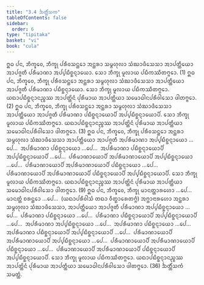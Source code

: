 ```yaml
---
title: "3.4 ᨨᨲ᩠ᨲᩥᩴᩈᨠ"
tableOfContents: false
sidebar:
  order: 6
type: "tipitaka"
basket: "vi"
book: "cula"
---
```



<DynamicBreadcrumb />

<Division number="165" book="cula">

<Paragraph number="691" book="cula">
ᩍᨵ ᨸᨶ, ᨽᩥᨠ᩠ᨡᩅᩮ, ᨽᩥᨠ᩠ᨡᩩ ᨸᩁᩥᩅᩈᨶ᩠ᨲᩮᩣ ᩋᨶ᩠ᨲᩁᩣ ᩈᨾ᩠ᨻᩉᩩᩃᩣ ᩈᩴᨥᩣᨴᩥᩈᩮᩈᩣ ᩋᩣᨸᨲ᩠ᨲᩥᨿᩮᩣ ᩋᩣᨸᨩ᩠ᨩᨲᩥ ᨸᩁᩥᨾᩣᨱᩣ ᩋᨸ᩠ᨸᨭᩥᨧ᩠ᨨᨶ᩠ᨶᩣᨿᩮᩣ. ᩈᩮᩣ ᨽᩥᨠ᩠ᨡᩩ ᨾᩪᩃᩣᨿ ᨸᨭᩥᨠᩔᩥᨲᨻ᩠ᨻᩮᩣ. (1)
</Paragraph>

<Paragraph number="692" book="cula">
ᩍᨵ ᨸᨶ, ᨽᩥᨠ᩠ᨡᩅᩮ, ᨽᩥᨠ᩠ᨡᩩ ᨸᩁᩥᩅᩈᨶ᩠ᨲᩮᩣ ᩋᨶ᩠ᨲᩁᩣ ᩈᨾ᩠ᨻᩉᩩᩃᩣ ᩈᩴᨥᩣᨴᩥᩈᩮᩈᩣ ᩋᩣᨸᨲ᩠ᨲᩥᨿᩮᩣ ᩋᩣᨸᨩ᩠ᨩᨲᩥ ᨸᩁᩥᨾᩣᨱᩣ ᨸᨭᩥᨧ᩠ᨨᨶ᩠ᨶᩣᨿᩮᩣ. ᩈᩮᩣ ᨽᩥᨠ᩠ᨡᩩ ᨾᩪᩃᩣᨿ ᨸᨭᩥᨠᩔᩥᨲᨻ᩠ᨻᩮᩣ. ᨿᨳᩣᨸᨭᩥᨧ᩠ᨨᨶ᩠ᨶᩣᨶᨬ᩠ᨧᩔ ᩋᩣᨸᨲ᩠ᨲᩦᨶᩴ ᨸᩩᩁᩥᨾᩣᨿ ᩋᩣᨸᨲ᩠ᨲᩥᨿᩣ ᩈᨾᩮᩣᨵᩤᨶᨸᩁᩥᩅᩤᩈᩮᩣ ᨴᩤᨲᨻ᩠ᨻᩮᩣ. (2)
</Paragraph>

<Paragraph number="693" book="cula">
ᩍᨵ ᨸᨶ, ᨽᩥᨠ᩠ᨡᩅᩮ, ᨽᩥᨠ᩠ᨡᩩ ᨸᩁᩥᩅᩈᨶ᩠ᨲᩮᩣ ᩋᨶ᩠ᨲᩁᩣ ᩈᨾ᩠ᨻᩉᩩᩃᩣ ᩈᩴᨥᩣᨴᩥᩈᩮᩈᩣ ᩋᩣᨸᨲ᩠ᨲᩥᨿᩮᩣ ᩋᩣᨸᨩ᩠ᨩᨲᩥ ᨸᩁᩥᨾᩣᨱᩣ ᨸᨭᩥᨧ᩠ᨨᨶ᩠ᨶᩣᨿᩮᩣᨸᩥ ᩋᨸ᩠ᨸᨭᩥᨧ᩠ᨨᨶ᩠ᨶᩣᨿᩮᩣᨸᩥ. ᩈᩮᩣ ᨽᩥᨠ᩠ᨡᩩ ᨾᩪᩃᩣᨿ ᨸᨭᩥᨠᩔᩥᨲᨻ᩠ᨻᩮᩣ. ᨿᨳᩣᨸᨭᩥᨧ᩠ᨨᨶ᩠ᨶᩣᨶᨬ᩠ᨧᩔ ᩋᩣᨸᨲ᩠ᨲᩦᨶᩴ ᨸᩩᩁᩥᨾᩣᨿ ᩋᩣᨸᨲ᩠ᨲᩥᨿᩣ ᩈᨾᩮᩣᨵᩤᨶᨸᩁᩥᩅᩤᩈᩮᩣ ᨴᩤᨲᨻ᩠ᨻᩮᩣ. (3)
</Paragraph>

<Paragraph number="694" book="cula">
ᩍᨵ ᨸᨶ, ᨽᩥᨠ᩠ᨡᩅᩮ, ᨽᩥᨠ᩠ᨡᩩ ᨸᩁᩥᩅᩈᨶ᩠ᨲᩮᩣ ᩋᨶ᩠ᨲᩁᩣ ᩈᨾ᩠ᨻᩉᩩᩃᩣ ᩈᩴᨥᩣᨴᩥᩈᩮᩈᩣ ᩋᩣᨸᨲ᩠ᨲᩥᨿᩮᩣ ᩋᩣᨸᨩ᩠ᨩᨲᩥ ᩋᨸᩁᩥᨾᩣᨱᩣ ᩋᨸ᩠ᨸᨭᩥᨧ᩠ᨨᨶ᩠ᨶᩣᨿᩮᩣ …ᨸᩮ…  ᩋᨸᩁᩥᨾᩣᨱᩣ ᨸᨭᩥᨧ᩠ᨨᨶ᩠ᨶᩣᨿᩮᩣ …ᨸᩮ…  ᩋᨸᩁᩥᨾᩣᨱᩣ ᨸᨭᩥᨧ᩠ᨨᨶ᩠ᨶᩣᨿᩮᩣᨸᩥ ᩋᨸ᩠ᨸᨭᩥᨧ᩠ᨨᨶ᩠ᨶᩣᨿᩮᩣᨸᩥ …ᨸᩮ…  ᨸᩁᩥᨾᩣᨱᩣᨿᩮᩣᨸᩥ ᩋᨸᩁᩥᨾᩣᨱᩣᨿᩮᩣᨸᩥ ᩋᨸ᩠ᨸᨭᩥᨧ᩠ᨨᨶ᩠ᨶᩣᨿᩮᩣ …ᨸᩮ…  ᨸᩁᩥᨾᩣᨱᩣᨿᩮᩣᨸᩥ ᩋᨸᩁᩥᨾᩣᨱᩣᨿᩮᩣᨸᩥ ᨸᨭᩥᨧ᩠ᨨᨶ᩠ᨶᩣᨿᩮᩣ …ᨸᩮ…  ᨸᩁᩥᨾᩣᨱᩣᨿᩮᩣᨸᩥ ᩋᨸᩁᩥᨾᩣᨱᩣᨿᩮᩣᨸᩥ ᨸᨭᩥᨧ᩠ᨨᨶ᩠ᨶᩣᨿᩮᩣᨸᩥ ᩋᨸ᩠ᨸᨭᩥᨧ᩠ᨨᨶ᩠ᨶᩣᨿᩮᩣᨸᩥ. ᩈᩮᩣ ᨽᩥᨠ᩠ᨡᩩ ᨾᩪᩃᩣᨿ ᨸᨭᩥᨠᩔᩥᨲᨻ᩠ᨻᩮᩣ. ᨿᨳᩣᨸᨭᩥᨧ᩠ᨨᨶ᩠ᨶᩣᨶᨬ᩠ᨧᩔ ᩋᩣᨸᨲ᩠ᨲᩦᨶᩴ ᨸᩩᩁᩥᨾᩣᨿ ᩋᩣᨸᨲ᩠ᨲᩥᨿᩣ ᩈᨾᩮᩣᨵᩤᨶᨸᩁᩥᩅᩤᩈᩮᩣ ᨴᩤᨲᨻ᩠ᨻᩮᩣ. (9)
</Paragraph>

<Paragraph number="695" book="cula">
ᩍᨵ ᨸᨶ, ᨽᩥᨠ᩠ᨡᩅᩮ, ᨽᩥᨠ᩠ᨡᩩ ᨾᩣᨶᨲ᩠ᨲᩣᩁᩉᩮᩣ …ᨸᩮ…  ᨾᩣᨶᨲ᩠ᨲᩴ ᨧᩁᨶ᩠ᨲᩮᩣ …ᨸᩮ…  (ᨿᨳᩣᨸᩁᩥᩅᩤᩈᩴ ᨲᨳᩣ ᩅᩥᨲ᩠ᨳᩣᩁᩮᨲᨻ᩠ᨻᩴ) ᩋᨻ᩠ᨽᩣᨶᩣᩁᩉᩮᩣ ᩋᨶ᩠ᨲᩁᩣ ᩈᨾ᩠ᨻᩉᩩᩃᩣ ᩈᩴᨥᩣᨴᩥᩈᩮᩈᩣ, ᩋᩣᨸᨲ᩠ᨲᩥᨿᩮᩣ ᩋᩣᨸᨩ᩠ᨩᨲᩥ ᨸᩁᩥᨾᩣᨱᩣ ᩋᨸ᩠ᨸᨭᩥᨧ᩠ᨨᨶ᩠ᨶᩣᨿᩮᩣ …ᨸᩮ…  ᨸᩁᩥᨾᩣᨱᩣ ᨸᨭᩥᨧ᩠ᨨᨶ᩠ᨶᩣᨿᩮᩣ …ᨸᩮ…  ᨸᩁᩥᨾᩣᨱᩣ ᨸᨭᩥᨧ᩠ᨨᨶ᩠ᨶᩣᨿᩮᩣᨸᩥ ᩋᨸ᩠ᨸᨭᩥᨧ᩠ᨨᨶ᩠ᨶᩣᨿᩮᩣᨸᩥ …ᨸᩮ…  ᩋᨸᩁᩥᨾᩣᨱᩣ ᩋᨸ᩠ᨸᨭᩥᨧ᩠ᨨᨶ᩠ᨶᩣᨿᩮᩣ …ᨸᩮ…  ᩋᨸᩁᩥᨾᩣᨱᩣ ᨸᨭᩥᨧ᩠ᨨᨶ᩠ᨶᩣᨿᩮᩣ …ᨸᩮ…  ᩋᨸᩁᩥᨾᩣᨱᩣ ᨸᨭᩥᨧ᩠ᨨᨶ᩠ᨶᩣᨿᩮᩣᨸᩥ ᩋᨸ᩠ᨸᨭᩥᨧ᩠ᨨᨶ᩠ᨶᩣᨿᩮᩣᨸᩥ …ᨸᩮ…  ᨸᩁᩥᨾᩣᨱᩣᨿᩮᩣᨸᩥ ᩋᨸᩁᩥᨾᩣᨱᩣᨿᩮᩣᨸᩥ ᩋᨸ᩠ᨸᨭᩥᨧ᩠ᨨᨶ᩠ᨶᩣᨿᩮᩣ …ᨸᩮ…  ᨸᩁᩥᨾᩣᨱᩣᨿᩮᩣᨸᩥ ᩋᨸᩁᩥᨾᩣᨱᩣᨿᩮᩣᨸᩥ ᨸᨭᩥᨧ᩠ᨨᨶ᩠ᨶᩣᨿᩮᩣ …ᨸᩮ…  ᨸᩁᩥᨾᩣᨱᩣᨿᩮᩣᨸᩥ ᩋᨸᩁᩥᨾᩣᨱᩣᨿᩮᩣᨸᩥ ᨸᨭᩥᨧ᩠ᨨᨶ᩠ᨶᩣᨿᩮᩣᨸᩥ ᩋᨸ᩠ᨸᨭᩥᨧ᩠ᨨᨶ᩠ᨶᩣᨿᩮᩣᨸᩥ. ᩈᩮᩣ ᨽᩥᨠ᩠ᨡᩩ ᨾᩪᩃᩣᨿ ᨸᨭᩥᨠᩔᩥᨲᨻ᩠ᨻᩮᩣ. ᨿᨳᩣᨸᨭᩥᨧ᩠ᨨᨶ᩠ᨶᩣᨶᨬ᩠ᨧᩔ ᩋᩣᨸᨲ᩠ᨲᩦᨶᩴ ᨸᩩᩁᩥᨾᩣᨿ ᩋᩣᨸᨲ᩠ᨲᩥᨿᩣ ᩈᨾᩮᩣᨵᩤᨶᨸᩁᩥᩅᩤᩈᩮᩣ ᨴᩤᨲᨻ᩠ᨻᩮᩣ. (36)

</Paragraph>
</Division>

<Paragraph number="696" type="center" book="cula">
ᨨᨲ᩠ᨲᩥᩴᩈᨠᩴ ᩈᨾᨲ᩠ᨲᩴ.
</Paragraph>